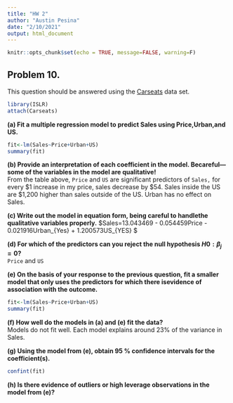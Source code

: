 ```yaml
---
title: "HW 2"
author: "Austin Pesina"
date: "2/10/2021"
output: html_document
---
```


```r
knitr::opts_chunk$set(echo = TRUE, message=FALSE, warning=F)
```

## Problem 10.
This question should be answered using the [Carseats](https://rdrr.io/cran/ISLR/man/Carseats.html) data set.

```r
library(ISLR)
attach(Carseats)
```
**(a) Fit a multiple regression model to predict Sales using Price,Urban,and US.**  
```r
fit<-lm(Sales~Price+Urban+US)
summary(fit)
```

**(b) Provide an interpretation of each coefficient in the model. Becareful—some of the variables in the model are qualitative!**  
From the table above, `Price` and `US` are significant predictors of `Sales,` for every \$1 increase in my price, sales decrease by \$54. Sales inside the US are \$1,200 higher than sales outside of the US. Urban has no effect on Sales.

**(c) Write out the model in equation form, being careful to handlethe qualitative variables properly.**  $Sales=13.043469  - 0.054459Price -  0.021916Urban_{Yes} +  1.200573US_{YES}     $

**(d) For which of the predictors can you reject the null hypothesis $H0:β_{j}=0$?**  
`Price` and `US`

**(e) On the basis of your response to the previous question, fit a smaller model that only uses the predictors for which there isevidence of association with the outcome.**  
```r
fit<-lm(Sales~Price+Urban+US)
summary(fit)
```

**(f) How well do the models in (a) and (e) fit the data?**  
Models do not fit well. Each model explains around 23% of the variance in Sales.

**(g) Using the model from (e), obtain 95 % confidence intervals for the coefficient(s).**  
```r
confint(fit)
```
**(h) Is there evidence of outliers or high leverage observations in the model from (e)?**  